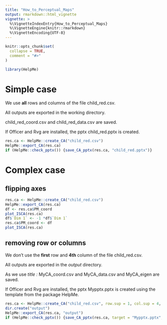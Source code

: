 ```yaml
---
title: "How_to_Perceptual_Maps"
output: rmarkdown::html_vignette
vignette: >
  %\VignetteIndexEntry{How_to_Perceptual_Maps}
  %\VignetteEngine{knitr::rmarkdown}
  %\VignetteEncoding{UTF-8}
---
```


```r
knitr::opts_chunk$set(
  collapse = TRUE,
  comment = "#>"
)
```

```r
library(HelpMe)
```

# Simple case

We use **all** rows and columns of the file child_red.csv.

All outputs are exported in the working directory.

child_red_coord.csv and child_red_data.csv are saved.

If Officer and Rvg are installed, the pptx child_red.pptx is created.

```r
res.ca <- HelpMe::create_CA("child_red.csv")
HelpMe::export_CA(res.ca)
if (HelpMe::check_pptx()) {save_CA_pptx(res.ca, "child_red.pptx")}
```

# Complex case

## flipping axes
```r
res.ca <- HelpMe::create_CA("child_red.csv")
HelpMe::export_CA(res.ca)
df <- res.ca$PM_coord
plot_ISCA(res.ca)
df$`Dim 1` <- -1 *df$`Dim 1`
res.ca$PM_coord <- df
plot_ISCA(res.ca)
```

## removing row or columns

We don't use the **first** row and **4th** column of the file child_red.csv.

All outputs are exported in the *output* directory.

As we use *title :* MyCA_coord.csv and MyCA_data.csv and MyCA_eigen are saved.

If Officer and Rvg are installed, the pptx Mypptx.pptx is created using the template from the package HelpMe.

```r
res.ca <- HelpMe::create_CA("child_red.csv", row.sup = 1, col.sup = 4, title = "MyCA")
dir.create("output")
HelpMe::export_CA(res.ca, "output")
if (HelpMe::check_pptx()) {save_CA_pptx(res.ca, target = "Mypptx.pptx", folder = "output", usetemplate = TRUE)}
```


